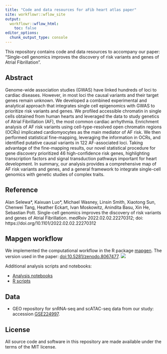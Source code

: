 ```yaml
---
title: "Code and data resources for aFib heart atlas paper"
site: workflowr::wflow_site
output:
  workflowr::wflow_html:
    toc: false
editor_options:
  chunk_output_type: console
---
```


This repository contains code and data resources to accompany our paper:
"Single-cell genomics improves the discovery of risk variants and genes of Atrial Fibrillation".

## Abstract

Genome-wide association studies (GWAS) have linked hundreds of loci to cardiac diseases. However, in most loci the causal variants and their target genes remain unknown. We developed a combined experimental and analytical approach that integrates single cell epigenomics with GWAS to prioritize risk variants and genes. We profiled accessible chromatin in single cells obtained from human hearts and leveraged the data to study genetics of Atrial Fibrillation (AF), the most common cardiac arrhythmia. Enrichment analysis of AF risk variants using cell-type-resolved open chromatin regions (OCRs) implicated cardiomyocytes as the main mediator of AF risk. We then performed statistical fine-mapping, leveraging the information in OCRs, and identified putative causal variants in 122 AF-associated loci. Taking advantage of the fine-mapping results, our novel statistical procedure for gene discovery prioritized 46 high-confidence risk genes, highlighting transcription factors and signal transduction pathways important for heart development. In summary, our analysis provides a comprehensive map of AF risk variants and genes, and a general framework to integrate single-cell genomics with genetic studies of complex traits.

## Reference

Alan Selewa\*, Kaixuan Luo\*, Michael Wasney, Linsin Smith, Xiaotong Sun, Chenwei Tang, Heather Eckart, Ivan Moskowitz, Anindita Basu, Xin He, Sebastian Pott. Single-cell genomics improves the discovery of risk variants and genes of Atrial Fibrillation.
medRxiv 2022.02.02.22270312; doi: https://doi.org/10.1101/2022.02.02.22270312

## Mapgen workflow

We implemented the computational workflow in the R package [mapgen][mapgen-link]. The version used in the paper: [doi:10.5281/zenodo.8067477][mapgen-zenodo-doi].
![](assets/workflow.overview.png)


Additional analysis scripts and notebooks: 

 * [Analysis notebooks][Analysis-git-repo]
 * [R scripts][R-git-repo]

## Data

  * GEO repository for snRNA-seq and scATAC-seq data from our study: accession [GSE224997][GEO-link].

## License

All source code and software in this repository are made available under the terms of the MIT license.


[mapgen-link]: https://github.com/xinhe-lab/mapgen
[mapgen-zenodo-doi]:doi:10.5281/zenodo.8067477
[Analysis-git-repo]: https://github.com/xinhe-lab/aFib_heart_atlas_mapgen_paper/tree/main/analysis
[R-git-repo]: https://github.com/xinhe-lab/aFib_heart_atlas_mapgen_paper/tree/main/R
[GEO-link]: https://www.ncbi.nlm.nih.gov/geo/query/acc.cgi?acc=GSE224997


